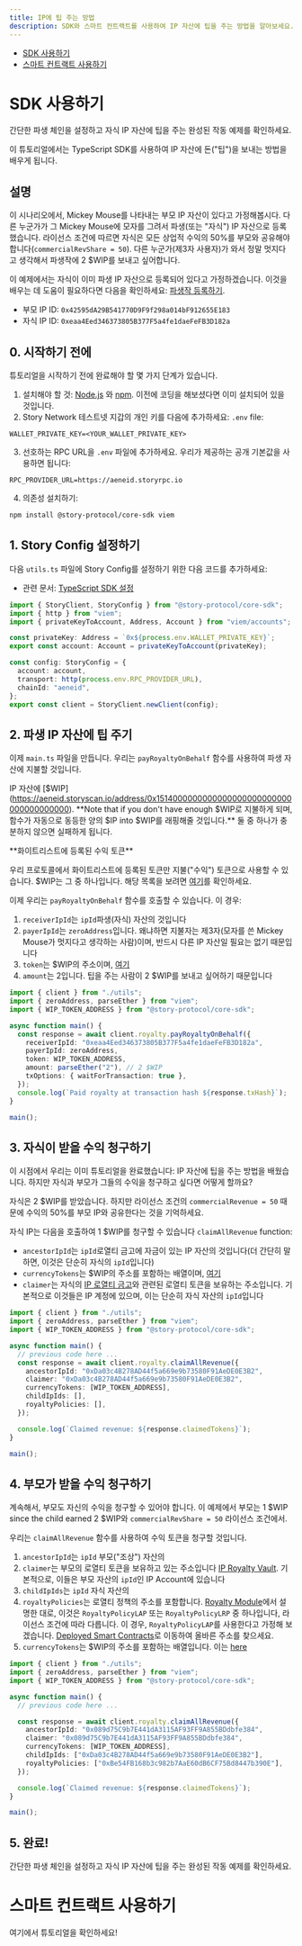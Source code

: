 ```yaml
---
title: IP에 팁 주는 방법
description: SDK와 스마트 컨트랙트를 사용하여 IP 자산에 팁을 주는 방법을 알아보세요.
---
```


* [SDK 사용하기](#using-the-sdk)
* [스마트 컨트랙트 사용하기](#using-a-smart-contract)

# SDK 사용하기

<CardGroup cols={1}>
  <Card title="Completed Code" href="https://github.com/storyprotocol/typescript-tutorial/blob/main/scripts/derivative/registerDerivativeCommercialCustom.ts" icon="thumbs-up">
    간단한 파생 체인을 설정하고 자식 IP 자산에 팁을 주는 완성된 작동 예제를 확인하세요.
  </Card>
</CardGroup>

이 튜토리얼에서는 TypeScript SDK를 사용하여 IP 자산에 돈("팁")을 보내는 방법을 배우게 됩니다.

## 설명

이 시나리오에서, Mickey Mouse를 나타내는 부모 IP 자산이 있다고 가정해봅시다. 다른 누군가가 그 Mickey Mouse에 모자를 그려서 파생(또는 "자식") IP 자산으로 등록했습니다. 라이선스 조건에 따르면 자식은 모든 상업적 수익의 50%를 부모와 공유해야 합니다(`commercialRevShare = 50`). 다른 누군가(제3자 사용자)가 와서 정말 멋지다고 생각해서 파생작에 2 \$WIP를 보내고 싶어합니다.

이 예제에서는 자식이 이미 파생 IP 자산으로 등록되어 있다고 가정하겠습니다. 이것을 배우는 데 도움이 필요하다면 다음을 확인하세요: [파생작 등록하기](/developers/typescript-sdk/register-derivative).

* 부모 IP ID: `0x42595dA29B541770D9F9f298a014bF912655E183`
* 자식 IP ID: `0xeaa4Eed346373805B377F5a4fe1daeFeFB3D182a`

## 0. 시작하기 전에

튜토리얼을 시작하기 전에 완료해야 할 몇 가지 단계가 있습니다.

1. 설치해야 할 것: [Node.js](https://nodejs.org/en/download) 와 [npm](https://docs.npmjs.com/downloading-and-installing-node-js-and-npm). 이전에 코딩을 해보셨다면 이미 설치되어 있을 것입니다.
2. Story Network 테스트넷 지갑의 개인 키를 다음에 추가하세요: `.env` file:

```text env
WALLET_PRIVATE_KEY=<YOUR_WALLET_PRIVATE_KEY>
```

3. 선호하는 RPC URL을 `.env` 파일에 추가하세요. 우리가 제공하는 공개 기본값을 사용하면 됩니다:

```text env
RPC_PROVIDER_URL=https://aeneid.storyrpc.io
```

4. 의존성 설치하기:

```bash Terminal
npm install @story-protocol/core-sdk viem
```

## 1. Story Config 설정하기

다음 `utils.ts` 파일에 Story Config를 설정하기 위한 다음 코드를 추가하세요:

* 관련 문서: [TypeScript SDK 설정](/developers/typescript-sdk/setup)

```typescript utils.ts
import { StoryClient, StoryConfig } from "@story-protocol/core-sdk";
import { http } from "viem";
import { privateKeyToAccount, Address, Account } from "viem/accounts";

const privateKey: Address = `0x${process.env.WALLET_PRIVATE_KEY}`;
export const account: Account = privateKeyToAccount(privateKey);

const config: StoryConfig = {
  account: account,
  transport: http(process.env.RPC_PROVIDER_URL),
  chainId: "aeneid",
};
export const client = StoryClient.newClient(config);
```

## 2. 파생 IP 자산에 팁 주기

이제 `main.ts` 파일을 만듭니다. 우리는 `payRoyaltyOnBehalf` 함수를 사용하여 파생 자산에 지불할 것입니다.

IP 자산에 \[$WIP](https://aeneid.storyscan.io/address/0x1514000000000000000000000000000000000000). **Note that if you don't have enough $WIP로 지불하게 되며, 함수가 자동으로 동등한 양의 $IP into $WIP를 래핑해줄 것입니다.\*\* 둘 중 하나가 충분하지 않으면 실패하게 됩니다.

<Note>
  **화이트리스트에 등록된 수익 토큰**

  우리 프로토콜에서 화이트리스트에 등록된 토큰만 지불("수익") 토큰으로 사용할 수 있습니다. \$WIP는 그 중 하나입니다. 해당 목록을 보려면 [여기](/developers/deployed-smart-contracts)를 확인하세요.
</Note>

이제 우리는 `payRoyaltyOnBehalf` 함수를 호출할 수 있습니다. 이 경우:

1. `receiverIpId`는 `ipId`파생(자식) 자산의 것입니다
2. `payerIpId`는 `zeroAddress`입니다. 왜냐하면 지불자는 제3자(모자를 쓴 Mickey Mouse가 멋지다고 생각하는 사람)이며, 반드시 다른 IP 자산일 필요는 없기 때문입니다
3. `token`는 \$WIP의 주소이며, [여기](/concepts/royalty-module/ip-royalty-vault#whitelisted-revenue-tokens)
4. `amount`는 2입니다. 팁을 주는 사람이 2 \$WIP를 보내고 싶어하기 때문입니다

```typescript main.ts
import { client } from "./utils";
import { zeroAddress, parseEther } from "viem";
import { WIP_TOKEN_ADDRESS } from "@story-protocol/core-sdk";

async function main() {
  const response = await client.royalty.payRoyaltyOnBehalf({
    receiverIpId: "0xeaa4Eed346373805B377F5a4fe1daeFeFB3D182a",
    payerIpId: zeroAddress,
    token: WIP_TOKEN_ADDRESS,
    amount: parseEther("2"), // 2 $WIP
    txOptions: { waitForTransaction: true },
  });
  console.log(`Paid royalty at transaction hash ${response.txHash}`);
}

main();
```

## 3. 자식이 받을 수익 청구하기

이 시점에서 우리는 이미 튜토리얼을 완료했습니다: IP 자산에 팁을 주는 방법을 배웠습니다. 하지만 자식과 부모가 그들의 수익을 청구하고 싶다면 어떻게 할까요?

자식은 2 \$WIP를 받았습니다. 하지만 라이선스 조건의 `commercialRevenue = 50` 때문에 수익의 50%를 부모 IP와 공유한다는 것을 기억하세요.

자식 IP는 다음을 호출하여 1 \$WIP를 청구할 수 있습니다 `claimAllRevenue` function:

* `ancestorIpId`는 `ipId`로열티 금고에 자금이 있는 IP 자산의 것입니다(더 간단히 말하면, 이것은 단순히 자식의 `ipId`입니다)
* `currencyTokens`는 \$WIP의 주소를 포함하는 배열이며, [여기](/concepts/royalty-module/ip-royalty-vault#whitelisted-revenue-tokens)
* `claimer`는 자식의 [IP 로열티 금고](/concepts/royalty-module/ip-royalty-vault)와 관련된 로열티 토큰을 보유하는 주소입니다. 기본적으로 이것들은 IP 계정에 있으며, 이는 단순히 자식 자산의 `ipId`입니다

```typescript main.ts
import { client } from "./utils";
import { zeroAddress, parseEther } from "viem";
import { WIP_TOKEN_ADDRESS } from "@story-protocol/core-sdk";

async function main() {
  // previous code here ...
  const response = await client.royalty.claimAllRevenue({
    ancestorIpId: "0xDa03c4B278AD44f5a669e9b73580F91AeDE0E3B2",
    claimer: "0xDa03c4B278AD44f5a669e9b73580F91AeDE0E3B2",
    currencyTokens: [WIP_TOKEN_ADDRESS],
    childIpIds: [],
    royaltyPolicies: [],
  });

  console.log(`Claimed revenue: ${response.claimedTokens}`);
}

main();
```

## 4. 부모가 받을 수익 청구하기

계속해서, 부모도 자신의 수익을 청구할 수 있어야 합니다. 이 예제에서 부모는 1 $WIP since the child earned 2 $WIP와 `commercialRevShare = 50` 라이선스 조건에서.

우리는 `claimAllRevenue` 함수를 사용하여 수익 토큰을 청구할 것입니다.

1. `ancestorIpId`는 `ipId` 부모("조상") 자산의
2. `claimer`는 부모의 로열티 토큰을 보유하고 있는 주소입니다 [IP Royalty Vault](/concepts/royalty-module/ip-royalty-vault). 기본적으로, 이들은 부모 자산의 `ipId`인 IP Account에 있습니다
3. `childIpIds`는 `ipId` 자식 자산의
4. `royaltyPolicies`는 로열티 정책의 주소를 포함합니다. [Royalty Module](/concepts/royalty-module)에서 설명한 대로, 이것은 `RoyaltyPolicyLAP` 또는 `RoyaltyPolicyLRP` 중 하나입니다, 라이선스 조건에 따라 다릅니다. 이 경우, `RoyaltyPolicyLAP`를 사용한다고 가정해 보겠습니다. [Deployed Smart Contracts](/developers/deployed-smart-contracts)로 이동하여 올바른 주소를 찾으세요.
5. `currencyTokens`는 \$WIP의 주소를 포함하는 배열입니다. 이는 [here](/concepts/royalty-module/ip-royalty-vault#whitelisted-revenue-tokens)

```typescript main.ts
import { client } from "./utils";
import { zeroAddress, parseEther } from "viem";
import { WIP_TOKEN_ADDRESS } from "@story-protocol/core-sdk";

async function main() {
  // previous code here ...

  const response = await client.royalty.claimAllRevenue({
    ancestorIpId: "0x089d75C9b7E441dA3115AF93FF9A855BDdbfe384",
    claimer: "0x089d75C9b7E441dA3115AF93FF9A855BDdbfe384",
    currencyTokens: [WIP_TOKEN_ADDRESS],
    childIpIds: ["0xDa03c4B278AD44f5a669e9b73580F91AeDE0E3B2"],
    royaltyPolicies: ["0xBe54FB168b3c982b7AaE60dB6CF75Bd8447b390E"],
  });

  console.log(`Claimed revenue: ${response.claimedTokens}`);
}

main();
```

## 5. 완료!

<CardGroup cols={1}>
  <Card title="Completed Code" href="https://github.com/storyprotocol/typescript-tutorial/blob/main/scripts/derivative/registerDerivativeCommercialCustom.ts" icon="thumbs-up">
    간단한 파생 체인을 설정하고 자식 IP 자산에 팁을 주는 완성된 작동 예제를 확인하세요.
  </Card>
</CardGroup>

# 스마트 컨트랙트 사용하기

<CardGroup cols={1}>
  <Card title="Go to Smart Contract Tutorial" href="/developers/smart-contracts-guide/claim-revenue" icon="house">
    여기에서 튜토리얼을 확인하세요!
  </Card>
</CardGroup>
